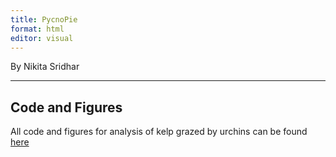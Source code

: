 ```yaml
---
title: PycnoPie
format: html
editor: visual
---
```


By Nikita Sridhar

------------------------------------------------------------------------

## Code and Figures

All code and figures for analysis of kelp grazed by urchins can be found [here](kelp_analysis.html)
